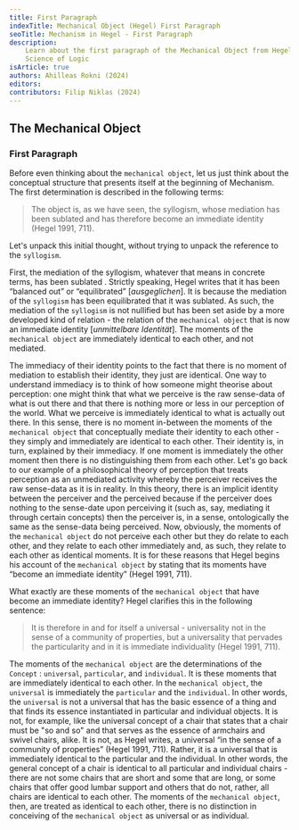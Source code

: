 ```yaml
---
title: First Paragraph
indexTitle: Mechanical Object (Hegel) First Paragraph
seoTitle: Mechanism in Hegel - First Paragraph
description:
    Learn about the first paragraph of the Mechanical Object from Hegel's
    Science of Logic
isArticle: true
authors: Ahilleas Rokni (2024)
editors:
contributors: Filip Niklas (2024)
---
```


## The Mechanical Object

### First Paragraph

Before even thinking about the `mechanical object`, let us just think about the
conceptual structure that presents itself at the beginning of Mechanism. The
first determination is described in the following terms:

> The object is, as we have seen, the syllogism, whose mediation has been
> sublated and has therefore become an immediate identity (Hegel 1991, 711).

Let's unpack this initial thought, without trying to unpack the reference to the
`syllogism`.

First, the mediation of the syllogism, whatever that means in concrete terms,
has been sublated . Strictly speaking, Hegel writes that it has been “balanced
out” or “equilibrated” [*ausgeglichen*]. It is because the mediation of the
`syllogism` has been equilibrated that it was sublated. As such, the mediation
of the `syllogism` is not nullified but has been set aside by a more developed
kind of relation - the relation of the `mechanical object` that is now an
immediate identity [*unmittelbare Identität*]. The moments of the
`mechanical object` are immediately identical to each other, and not mediated.

The immediacy of their identity points to the fact that there is no moment of
mediation to establish their identity, they just are identical. One way to
understand immediacy is to think of how someone might theorise about perception:
one might think that what we perceive is the raw sense-data of what is out there
and that there is nothing more or less in our perception of the world. What we
perceive is immediately identical to what is actually out there. In this sense,
there is no moment in-between the moments of the `mechanical object` that
conceptually mediate their identity to each other - they simply and immediately
are identical to each other. Their identity is, in turn, explained by their
immediacy. If one moment is immediately the other moment then there is no
distinguishing them from each other. Let's go back to our example of a
philosophical theory of perception that treats perception as an unmediated
activity whereby the perceiver receives the raw sense-data as it is in reality.
In this theory, there is an implicit identity between the perceiver and the
perceived because if the perceiver does nothing to the sense-date upon
perceiving it (such as, say, mediating it through certain concepts) then the
perceiver is, in a sense, ontologically the same as the sense-data being
perceived. Now, obviously, the moments of the `mechanical object` do not
perceive each other but they do relate to each other, and they relate to each
other immediately and, as such, they relate to each other as identical moments.
It is for these reasons that Hegel begins his account of the `mechanical object`
by stating that its moments have “become an immediate identity” (Hegel 1991,
711).

What exactly are these moments of the `mechanical object` that have become an
immediate identity? Hegel clarifies this in the following sentence:

> It is therefore in and for itself a universal - universality not in the sense
> of a community of properties, but a universality that pervades the
> particularity and in it is immediate individuality (Hegel 1991, 711).

The moments of the `mechanical object` are the determinations of the `Concept` :
`universal`, `particular`, and `individual`. It is these moments that are
immediately identical to each other. In the `mechanical object`, the `universal`
is immediately the `particular` and the `individual`. In other words, the
`universal` is not a universal that has the basic essence of a thing and that
finds its essence instantiated in particular and individual objects. It is not,
for example, like the universal concept of a chair that states that a chair must
be "so and so" and that serves as the essence of armchairs and swivel chairs,
alike. It is not, as Hegel writes, a universal “in the sense of a community of
properties” (Hegel 1991, 711). Rather, it is a universal that is immediately
identical to the particular and the individual. In other words, the general
concept of a chair is identical to all particular and individual chairs - there
are not some chairs that are short and some that are long, or some chairs that
offer good lumbar support and others that do not, rather, all chairs are
identical to each other. The moments of the `mechanical object`, then, are
treated as identical to each other, there is no distinction in conceiving of the
`mechanical object` as universal or as individual.
